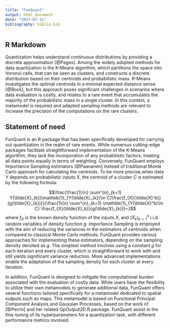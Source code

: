```yaml
---
title: "FunQuant"
output: html_document
date: "2023-07-11"
bibliography: biblio.bib
---
```



## R Markdown

Quantization helps understand continuous distributions by providing a discrete approximation [@Pages]. Among the widely adopted methods for data quantization is the K-Means algorithm, which partitions the space into Voronoï cells, that can be seen as clusters, and constructs a discrete distribution based on their centroids and probabilistic mass. K-Means investigates the optimal centroids in a minimal expected distance sense [@Bock], but this approach poses significant challenges in scenarios where data evaluation is costly, and relates to a rare event that accumulates the majority of the probabilistic mass in a single cluster. In this context, a metamodel is required and adapted sampling methods are relevant to increase the precision of the computations on the rare clusters.

## Statement of need

FunQuant is an R package that has been specifically developed for carrying out quantization in the realm of rare events. While numerous cutting-edge packages facilitate straightforward implementation of the K-Means algorithm, they lack the incorporation of any probabilistic factors, treating all data points equally in terms of weighting. Conversely, FunQuant employs Importance Sampling estimators [@Paananen] instead of traditional Monte Carlo approach for calculating the centroids. To be more precise,when data $Y$ depends on probabilistic inputs $X$, the centroid of a cluster $C$ is estimated by the following formula: 

$$\frac{\frac{1}{n} \sum^{n}_{k=1} Y(\tilde{X}_{k})\mathbb{1}_{Y(\tilde{X}_{k})\in C}\frac{f_{X}(\tilde{X}^k)}{g(\tilde{X}_{k})}}{\frac{1}{n} \sum^{n}_{k=1} \mathbb{1}_{Y(\tilde{X}^k)\in C} \frac{f_{X}(\tilde{X}_k)}{g(\tilde{X}_{k})}~}$$
where $f_{X}$ is the known density function of the inputs $X$, and $(\tilde{X}_k)^{n}_{k=1}$ i.i.d. random variables of density function $g$.
Importance Sampling is employed with the aim of reducing the variances in the estimators of centroids when compared to classical Monte Carlo methods. FunQuant provides various approaches for implementing these estimators, depending on the sampling density denoted as $g$. The simplest method involves using a constant $g$ for each iteration and every cluster, which is straightforward to work with and still yields significant variance reduction. More advanced implementations enable the adaptation of the sampling density for each cluster at every iteration.

In addition, FunQuant is designed to mitigate the computational burden associated with the evaluation of costly data. While users have the flexibility to utilize their own metamodels to generate additional data, FunQuant offers several functions tailored specifically for a metamodel dedicated to spatial outputs such as maps. This metamodel is based on Functional Principal Component Analysis and Gaussian Processes, based on the work of [@Perrin] and her related GpOutput2D R package. FunQuant assist in the fine-tuning of its hyperparameters for a quantization task, with different performance metrics involved.





